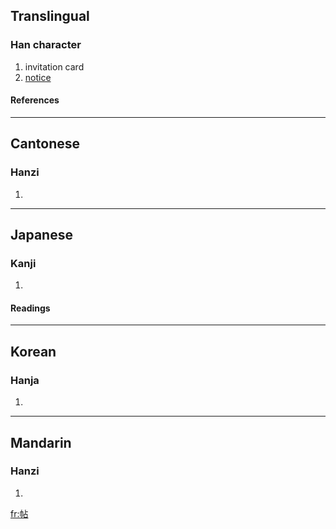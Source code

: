 ==Translingual==
===Han character===
{{Han char|rn=50|rad=巾|as=05|sn=8|four=4126<sub>0</sub>|canj=中月卜口 (LBYR)}}
# invitation card
# [[notice]]
====References====
{{Han ref|kx=0330.010|dkj=08849|dj=0635.200|hdz=10733.060|uh=5E16|ud=24086|bh=A9AB|bd=43435}}
----
==Cantonese==
===Hanzi===
{{yue-hanzi|jyut=|y=tip3}}
# {{defn|Cantonese}}
----
==Japanese==
===Kanji===
{{ja-kanji|grade=|rs=巾05}}
# {{defn|Japanese}} 
====Readings====
{{ja-readings|on=[[じょう]] (jō), [[ちょう]] (chō)|kun=[[かきもの]] (kakimono)}}
----
==Korean==
===Hanja===
{{ko-hanja|hangeul=[[첩]], [[체]]|rv=cheop, che|mr=ch'ŏp, ch'e}}
# {{defn|Korean}}
----
==Mandarin==
===Hanzi===
{{cmn-hanzi|pin=[[tiē]] (tie1), [[tiě]] (tie3), [[tiè]] (tie4)|wg=t'ieh<sup>1</sup>, t'ieh<sup>3</sup>, t'ieh<sup>4</sup>}}
# {{defn|Mandarin}}

[[fr:帖]]